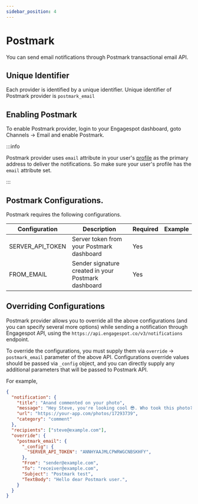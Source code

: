 ```yaml
---
sidebar_position: 4
---
```

# Postmark

You can send email notifications through Postmark transactional email API.

## Unique Identifier

Each provider is identified by a unique identifier. Unique identifier of Postmark provider is `postmark_email`

## Enabling Postmark

To enable Postmark provider, login to your Engagespot dashboard, goto Channels -> Email and enable Postmark.

:::info

Postmark provider uses `email` attribute in your user's [profile](../../../profile/what-are-user-profiles.mdx) as the primary address to deliver the notifications. So make sure your user's profile has the `email` attribute set.

:::


## Postmark Configurations.

Postmark requires the following configurations.

| Configuration | Description                                          | Required | Example        |
| ------------- | ---------------------------------------------------- | -------- | -------------- |
| SERVER_API_TOKEN | Server token from your Postmark dashboard | Yes      | 
| FROM_EMAIL | Sender signature created in your Postmark dashboard                             | Yes      |              |

## Overriding Configurations

Postmark provider allows you to override all the above configurations (and you can specify several more options) while sending a notification through Engagespot API, using the `https://api.engagespot.co/v3/notifications` endpoint.

To override the configurations, you must supply them via `override` -> `postmark_email` parameter of the above API. 
Configurations override values should be passed via `_config` object, and you can directly supply any additional parameters that will be passed to Postmark API.

For example,

```json
{
  "notification": {
    "title": "Anand commented on your photo",
    "message": "Hey Steve, you're looking cool 😎. Who took this photo?",
    "url": "https://your-app.com/photos/17293739",
    "category": "comment"
  },
  "recipients": ["steve@example.com"],
  "override": {
    "postmark_email": {
      "_config": {
        "SERVER_API_TOKEN": "ANNHYAAJMLCPWRWGCNBSKHFY",
      },
      "From": "sender@example.com",
      "To": "receiver@example.com",
      "Subject": "Postmark test",
      "TextBody": "Hello dear Postmark user.",
    }
  }
}
```
